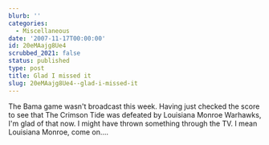 ```yaml
---
blurb: ''
categories:
  - Miscellaneous
date: '2007-11-17T00:00:00'
id: 20eMAajg8Ue4
scrubbed_2021: false
status: published
type: post
title: Glad I missed it
slug: 20eMAajg8Ue4--glad-i-missed-it
---
```


The Bama game wasn't broadcast this week. Having just checked the
score to see that The Crimson Tide was defeated by Louisiana Monroe
Warhawks, I'm glad of that now. I might have thrown something
through the TV. I mean Louisiana Monroe, come on....
